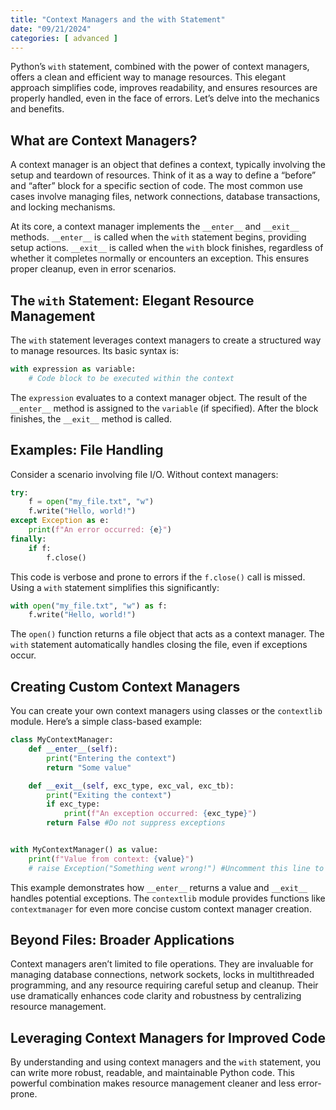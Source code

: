 ```yaml
---
title: "Context Managers and the with Statement"
date: "09/21/2024"
categories: [ advanced ]
---
```



Python's `with` statement, combined with the power of context managers, offers a clean and efficient way to manage resources.  This elegant approach simplifies code, improves readability, and ensures resources are properly handled, even in the face of errors. Let's delve into the mechanics and benefits.


## What are Context Managers?

A context manager is an object that defines a context, typically involving the setup and teardown of resources.  Think of it as a way to define a "before" and "after" block for a specific section of code. The most common use cases involve managing files, network connections, database transactions, and locking mechanisms.

At its core, a context manager implements the `__enter__` and `__exit__` methods.  `__enter__` is called when the `with` statement begins, providing setup actions. `__exit__` is called when the `with` block finishes, regardless of whether it completes normally or encounters an exception. This ensures proper cleanup, even in error scenarios.


## The `with` Statement: Elegant Resource Management

The `with` statement leverages context managers to create a structured way to manage resources.  Its basic syntax is:

```python
with expression as variable:
    # Code block to be executed within the context
```

The `expression` evaluates to a context manager object. The result of the `__enter__` method is assigned to the `variable` (if specified). After the block finishes, the `__exit__` method is called.


## Examples: File Handling

Consider a scenario involving file I/O.  Without context managers:

```python
try:
    f = open("my_file.txt", "w")
    f.write("Hello, world!")
except Exception as e:
    print(f"An error occurred: {e}")
finally:
    if f:
        f.close()
```

This code is verbose and prone to errors if the `f.close()` call is missed.  Using a `with` statement simplifies this significantly:

```python
with open("my_file.txt", "w") as f:
    f.write("Hello, world!")
```

The `open()` function returns a file object that acts as a context manager.  The `with` statement automatically handles closing the file, even if exceptions occur.



## Creating Custom Context Managers

You can create your own context managers using classes or the `contextlib` module.  Here's a simple class-based example:

```python
class MyContextManager:
    def __enter__(self):
        print("Entering the context")
        return "Some value"

    def __exit__(self, exc_type, exc_val, exc_tb):
        print("Exiting the context")
        if exc_type:
            print(f"An exception occurred: {exc_type}")
        return False #Do not suppress exceptions


with MyContextManager() as value:
    print(f"Value from context: {value}")
    # raise Exception("Something went wrong!") #Uncomment this line to test exception handling
```

This example demonstrates how `__enter__` returns a value and `__exit__` handles potential exceptions.  The `contextlib` module provides functions like `contextmanager` for even more concise custom context manager creation.


##  Beyond Files:  Broader Applications

Context managers aren't limited to file operations. They are invaluable for managing database connections, network sockets, locks in multithreaded programming, and any resource requiring careful setup and cleanup.  Their use dramatically enhances code clarity and robustness by centralizing resource management.


##  Leveraging Context Managers for Improved Code

By understanding and using context managers and the `with` statement, you can write more robust, readable, and maintainable Python code.  This powerful combination makes resource management cleaner and less error-prone.

